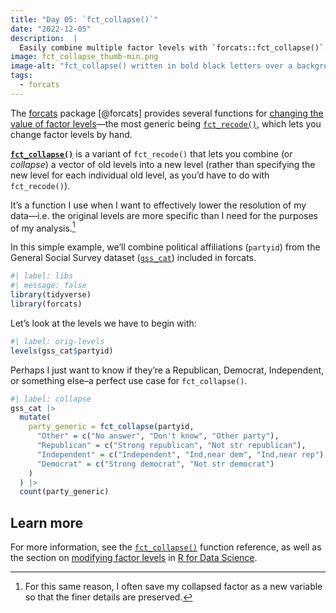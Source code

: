 ```yaml
---
title: "Day 05: `fct_collapse()`"
date: "2022-12-05"
description:  |
  Easily combine multiple factor levels with `forcats::fct_collapse()`.
image: fct_collapse_thumb-min.png
image-alt: "fct_collapse() written in bold black letters over a background of pink with light white dots."
tags: 
  - forcats
---
```


The [forcats](https://forcats.tidyverse.org/) package [@forcats] provides several functions for [changing the value of factor levels](https://forcats.tidyverse.org/reference/index.html#change-value-of-levels)---the most generic being [`fct_recode()`](https://forcats.tidyverse.org/reference/fct_recode.html), which lets you change factor levels by hand.

[**`fct_collapse()`**](https://forcats.tidyverse.org/reference/fct_collapse.html) is a variant of `fct_recode()` that lets you combine (or _collapse_) a vector of old levels into a new level (rather than specifying the new level for each individual old level, as you'd have to do with `fct_recode()`).

It's a function I use when I want to effectively lower the resolution of my data&mdash;i.e. the original levels are more specific than I need for the purposes of my analysis.[^1]

In this simple example, we'll combine political affiliations (`partyid`) from the General Social Survey dataset ([`gss_cat`](https://forcats.tidyverse.org/reference/gss_cat.html)) included in forcats.

```r
#| label: libs
#| message: false
library(tidyverse)
library(forcats)
```

Let's look at the levels we have to begin with:

```r
#| label: orig-levels
levels(gss_cat$partyid)
```

Perhaps I just want to know if they're a Republican, Democrat, Independent, or something else--a perfect use case for `fct_collapse()`.

```r
#| label: collapse
gss_cat |>
  mutate(
    party_generic = fct_collapse(partyid,
      "Other" = c("No answer", "Don't know", "Other party"),
      "Republican" = c("Strong republican", "Not str republican"),
      "Independent" = c("Independent", "Ind,near dem", "Ind,near rep"),
      "Democrat" = c("Strong democrat", "Not str democrat")
    )
  ) |> 
  count(party_generic)
```


## Learn more

For more information, see the [`fct_collapse()`](https://forcats.tidyverse.org/reference/fct_collapse.html) function reference, as well as the section on [modifying factor levels](https://r4ds.hadley.nz/factors.html#modifying-factor-levels) in [R for Data Science](https://r4ds.hadley.nz/).

[^1]: For this same reason, I often save my collapsed factor as a new variable so that the finer details are preserved.